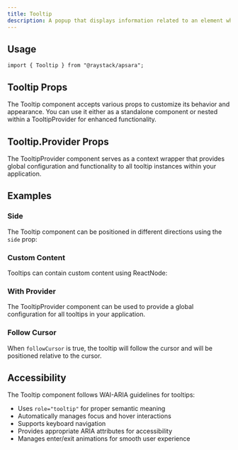 ```yaml
---
title: Tooltip
description: A popup that displays information related to an element when it receives keyboard focus or the mouse hovers over it.
---
```



<Demo data={playground} />

## Usage

```tsx
import { Tooltip } from "@raystack/apsara";
```

## Tooltip Props

The Tooltip component accepts various props to customize its behavior and appearance. You can use it either as a standalone component or nested within a TooltipProvider for enhanced functionality.

<auto-type-table path="./props.ts" name="TooltipProps" />

## Tooltip.Provider Props

The TooltipProvider component serves as a context wrapper that provides global configuration and functionality to all tooltip instances within your application.

<auto-type-table path="./props.ts" name="TooltipProviderProps" />

## Examples

### Side

The Tooltip component can be positioned in different directions using the `side` prop:

<Demo data={sideDemo} />

### Custom Content

Tooltips can contain custom content using ReactNode:

<Demo data={customDemo} />

### With Provider

The TooltipProvider component can be used to provide a global configuration for all tooltips in your application.

<Demo data={providerDemo} />

### Follow Cursor

When `followCursor` is true, the tooltip will follow the cursor and will be positioned relative to the cursor.

<Demo data={followCursorDemo} />

## Accessibility

The Tooltip component follows WAI-ARIA guidelines for tooltips:

- Uses `role="tooltip"` for proper semantic meaning
- Automatically manages focus and hover interactions
- Supports keyboard navigation
- Provides appropriate ARIA attributes for accessibility
- Manages enter/exit animations for smooth user experience
